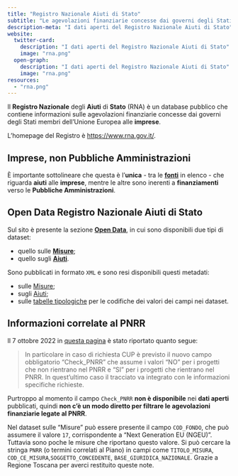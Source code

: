 ```yaml
---
title: "Registro Nazionale Aiuti di Stato"
subtitle: "Le agevolazioni finanziarie concesse dai governi degli Stati membri dell'Unione Europea alle imprese"
description-meta: "I dati aperti del Registro Nazionale Aiuti di Stato"
website:
  twitter-card:
    description: "I dati aperti del Registro Nazionale Aiuti di Stato"
    image: "rna.png"
  open-graph:
    description: "I dati aperti del Registro Nazionale Aiuti di Stato"
    image: "rna.png"
resources:
  - "rna.png"
---
```


Il **Registro Nazionale** degli **Aiuti** di **Stato** (RNA) è un database pubblico che contiene informazioni sulle agevolazioni finanziarie concesse dai governi degli Stati membri dell'Unione Europea alle **imprese**.<br>

L'homepage del Registro è <https://www.rna.gov.it/>.

::: {.callout-tip}
## Imprese, non Pubbliche Amministrazioni
È importante sottolineare che questa è l'**unica** - tra le [**fonti**](../fonti.qmd) in elenco - che riguarda **aiuti** alle **imprese**, mentre le altre sono inerenti a **finanziamenti** verso le **Pubbliche Amministrazioni**.
:::

## Open Data Registro Nazionale Aiuti di Stato

Sul sito è presente la sezione [**Open Data**](https://www.rna.gov.it/sites/PortaleRNA/it_IT/open_data), in cui sono disponibili due tipi di dataset:

- quello sulle [**Misure**](https://www.rna.gov.it/RegistroNazionaleTrasparenza/faces/pages/OpenDataMisura.jspx);
- quello sugli [**Aiuti**](https://www.rna.gov.it/RegistroNazionaleTrasparenza/faces/pages/OpenDataAiuti.jspx).

Sono pubblicati in formato `XML` e sono resi disponibili questi metadati:

- sulle [Misure](https://www.rna.gov.it/cs/groups/public/documents/document/y2mt/mdax/~edisp/cl_wcc-001578.pdf);
- sugli [Aiuti](https://www.rna.gov.it/cs/groups/public/documents/document/y2mt/mdax/~edisp/cl_wcc-001577.pdf);
- sulle [tabelle tipologiche](https://www.rna.gov.it/cs/groups/public/documents/document/y2mt/mda2/~edisp/cl_wcc-006206.xlsx) per le codifiche dei valori dei campi nei dataset.


## Informazioni correlate al PNRR

Il 7 ottobre 2022 in [questa pagina](https://www.rna.gov.it/sites/PortaleRNA/it_IT/comunicazioni) è stato riportato quanto segue:

> In particolare in caso di richiesta CUP è previsto il nuovo campo obbligatorio “Check_PNRR” che assume i valori “NO” per i progetti che non rientrano nel PNRR e “SI” per i progetti che rientrano nel PNRR. In quest’ultimo caso il tracciato va integrato con le informazioni specifiche richieste.

Purtroppo al momento il campo `Check_PNRR` **non è disponibile** nei **dati aperti** pubblicati, quindi **non c'è un modo diretto per filtrare le agevolazioni finanziarie legate al PNRR**.

Nel dataset sulle "Misure" può essere presente il campo `COD_FONDO`, che può assumere il valore `17`, corrispondente a "Next Generation EU (NGEU)". Tuttavia sono poche le misure che riportano questo valore.
Si può cercare la stringa `PNRR` (o termini correlati al Piano) in campi come `TITOLO_MISURA`, `COD_CE_MISURA`,`SOGGETTO_CONCEDENTE`, `BASE_GIURIDICA_NAZIONALE`.
[Grazie a Regione Toscana per averci restituito queste note.]{.aside}
